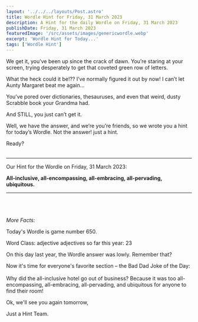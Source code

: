 ```yaml
---
layout: '../../../layouts/Post.astro'
title: Wordle Hint for Friday, 31 March 2023
description: A Hint for the daily Wordle on Friday, 31 March 2023
publishDate: Friday, 31 March 2023
featuredImage: '/src/assets/images/genericwordle.webp'
excerpt: 'Wordle Hint for Today...'
tags: ['Wordle Hint']
---
```


We get it, you’ve been up since the crack of dawn. You’re staring at your screen, trying desperately to get that coveted green row of letters. 

What the heck could it be!??
I’ve normally figured it out by now!
I can’t let Aunty Margaret beat me again… 

You’ve pored over dictionaries, thesauruses, and even that weird, dusty Scrabble book your Grandma had.

And STILL, you just can’t get it. 

Well, we have the answer, and we’re you’re friends, so we wrote you a hint for today’s Wordle.
Not the answer! just a hint. 

Ready?<br /><br />

----

Our Hint for the Wordle on Friday, 31 March 2023:

**All-inclusive, all-encompassing, all-embracing, all-pervading, ubiquitous.** 


----

<br /><br /><br />*More Facts:*

Today's Wordle is game number 650.

Word Class: adjective adjectives so far this year: 23 

On this day last year, the Wordle answer was lowly. Remember that? 

Now it's time for everyone's favorite section – the Bad Dad Joke of the Day:<br /><br />Why did the all-inclusive hotel go out of business? Because it was too all-encompassing, all-embracing, all-pervading, and ubiquitous for anyone to find their room! 

Ok, we'll see you again tomorrow, 

Just a Hint Team.